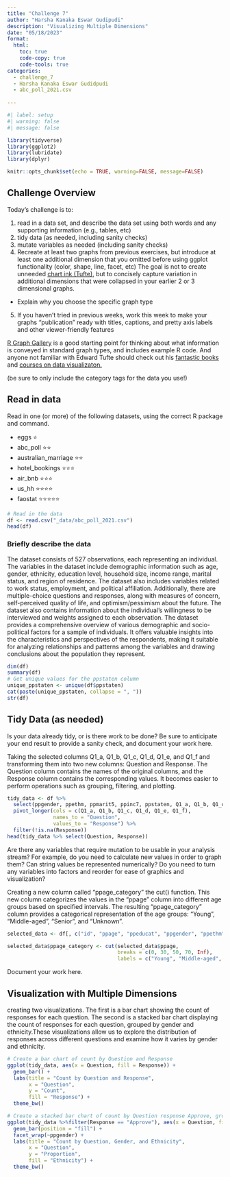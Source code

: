 ```yaml
---
title: "Challenge 7"
author: "Harsha Kanaka Eswar Gudipudi"
description: "Visualizing Multiple Dimensions"
date: "05/18/2023"
format:
  html:
    toc: true
    code-copy: true
    code-tools: true
categories:
  - challenge_7
  - Harsha Kanaka Eswar Gudidpudi
  - abc_poll_2021.csv
  
---
```


```r
#| label: setup
#| warning: false
#| message: false

library(tidyverse)
library(ggplot2)
library(lubridate)
library(dplyr)

knitr::opts_chunk$set(echo = TRUE, warning=FALSE, message=FALSE)
```

## Challenge Overview

Today's challenge is to:

1)  read in a data set, and describe the data set using both words and any supporting information (e.g., tables, etc)
2)  tidy data (as needed, including sanity checks)
3)  mutate variables as needed (including sanity checks)
4)  Recreate at least two graphs from previous exercises, but introduce at least one additional dimension that you omitted before using ggplot functionality (color, shape, line, facet, etc) The goal is not to create unneeded [chart ink (Tufte)](https://www.edwardtufte.com/tufte/), but to concisely capture variation in additional dimensions that were collapsed in your earlier 2 or 3 dimensional graphs.
   - Explain why you choose the specific graph type
5) If you haven't tried in previous weeks, work this week to make your graphs "publication" ready with titles, captions, and pretty axis labels and other viewer-friendly features

[R Graph Gallery](https://r-graph-gallery.com/) is a good starting point for thinking about what information is conveyed in standard graph types, and includes example R code. And anyone not familiar with Edward Tufte should check out his [fantastic books](https://www.edwardtufte.com/tufte/books_vdqi) and [courses on data visualizaton.](https://www.edwardtufte.com/tufte/courses)

(be sure to only include the category tags for the data you use!)

## Read in data

Read in one (or more) of the following datasets, using the correct R package and command.

  - eggs ⭐
  - abc_poll ⭐⭐
  - australian_marriage ⭐⭐
  - hotel_bookings ⭐⭐⭐
  - air_bnb  ⭐⭐⭐
  - us_hh ⭐⭐⭐⭐
  - faostat ⭐⭐⭐⭐⭐

```r
# Read in the data
df <- read.csv("_data/abc_poll_2021.csv")
head(df)
```


### Briefly describe the data

The dataset consists of 527 observations, each representing an individual. The variables in the dataset include demographic information such as age, gender, ethnicity, education level, household size, income range, marital status, and region of residence. The dataset also includes variables related to work status, employment, and political affiliation. Additionally, there are multiple-choice questions and responses, along with measures of concern, self-perceived quality of life, and optimism/pessimism about the future. The dataset also contains information about the individual's willingness to be interviewed and weights assigned to each observation. The dataset provides a comprehensive overview of various demographic and socio-political factors for a sample of individuals. It offers valuable insights into the characteristics and perspectives of the respondents, making it suitable for analyzing relationships and patterns among the variables and drawing conclusions about the population they represent.

```r
dim(df)
summary(df)
# Get unique values for the ppstaten column
unique_ppstaten <- unique(df$ppstaten)
cat(paste(unique_ppstaten, collapse = ", "))
str(df)
```


## Tidy Data (as needed)

Is your data already tidy, or is there work to be done? Be sure to anticipate your end result to provide a sanity check, and document your work here.\

Taking the selected columns Q1_a, Q1_b, Q1_c, Q1_d, Q1_e, and Q1_f and transforming them into two new columns: Question and Response. The Question column contains the names of the original columns, and the Response column contains the corresponding values. It becomes easier to perform operations such as grouping, filtering, and plotting.
```r
tidy_data <- df %>%
  select(ppgender, ppethm, ppmarit5, ppinc7, ppstaten, Q1_a, Q1_b, Q1_c, Q1_d, Q1_e, Q1_f, Q2, Q3, Q4, Q5) %>%
  pivot_longer(cols = c(Q1_a, Q1_b, Q1_c, Q1_d, Q1_e, Q1_f),
               names_to = "Question",
               values_to = "Response") %>%
  filter(!is.na(Response))
head(tidy_data %>% select(Question, Response))
```


Are there any variables that require mutation to be usable in your analysis stream? For example, do you need to calculate new values in order to graph them? Can string values be represented numerically? Do you need to turn any variables into factors and reorder for ease of graphics and visualization?

Creating a new column called "ppage_category" the cut() function. This new column categorizes the values in the "ppage" column into different age groups based on specified intervals. The resulting "ppage_category" column provides a categorical representation of the age groups: "Young", "Middle-aged", "Senior", and "Unknown".

```r
selected_data <- df[, c("id", "ppage", "ppeducat", "ppgender", "ppethm", "pphhsize", "ppinc7")]

selected_data$ppage_category <- cut(selected_data$ppage,
                                    breaks = c(0, 30, 50, 70, Inf),
                                    labels = c("Young", "Middle-aged", "Senior", "Unknown"))

```


Document your work here.


## Visualization with Multiple Dimensions
creating two visualizations. The first is a bar chart showing the count of responses for each question. The second is a stacked bar chart displaying the count of responses for each question, grouped by gender and ethnicity.These visualizations allow us to explore the distribution of responses across different questions and examine how it varies by gender and ethnicity.


```r
# Create a bar chart of count by Question and Response
ggplot(tidy_data, aes(x = Question, fill = Response)) +
  geom_bar() +
  labs(title = "Count by Question and Response",
       x = "Question",
       y = "Count",
       fill = "Response") +
  theme_bw()

# Create a stacked bar chart of count by Question response Approve, grouped by Gender and Ethnicity
ggplot(tidy_data %>%filter(Response == "Approve"), aes(x = Question, fill = ppethm)) +
  geom_bar(position = "fill") +
  facet_wrap(~ppgender) +
  labs(title = "Count by Question, Gender, and Ethnicity",
       x = "Question",
       y = "Proportion",
       fill = "Ethnicity") +
  theme_bw()



```
